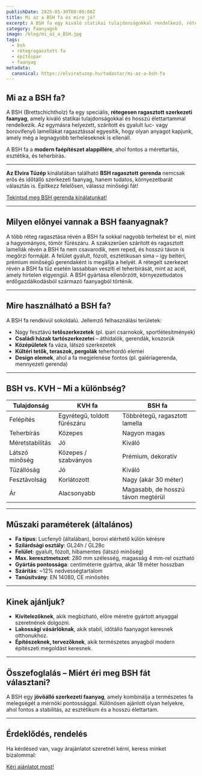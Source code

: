 ```yaml
---
publishDate: 2025-05-30T00:00:00Z
title: Mi az a BSH fa és mire jó?
excerpt: A BSH fa egy kiváló statikai tulajdonságokkal rendelkező, rétegragasztott faanyag, amely különösen alkalmas szerkezeti építkezésekhez. Ismerd meg előnyeit közérthetően.
category: Faanyagok
image: /blog/mi_az_a_BSH.jpg
tags:
  - bsh
  - rétegragasztott fa
  - építőipar
  - faanyag
metadata:
  canonical: https://elviratuzep.hu/tudastar/mi-az-a-bsh-fa
---
```



## Mi az a BSH fa?

A BSH (Brettschichtholz) fa egy speciális, **rétegesen ragasztott szerkezeti faanyag**, amely kiváló statikai tulajdonságokkal és hosszú élettartammal rendelkezik. Az egymásra helyezett, szárított és gyalult luc- vagy borovifenyő lamellákat ragasztással egyesítik, hogy olyan anyagot kapjunk, amely még a legnagyobb terheléseknek is ellenáll.

A BSH fa a **modern faépítészet alappillére**, ahol fontos a mérettartás, esztétika, és teherbírás.

---

**Az Elvira Tüzép** kínálatában található **BSH ragasztott gerenda** nemcsak erős és időtálló szerkezeti faanyag, hanem tudatos, környezetbarát választás is. Építkezz felelősen, válassz minőségi fát!

[Tekintsd meg BSH gerenda kínálatunkat!](https://elviratuzep.hu/termekek/bsh-ragasztott-gerenda)

---

## Milyen előnyei vannak a BSH faanyagnak?

<DListItem dt="Kiemelkedő statikai szilárdság">
  A több réteg ragasztása révén a BSH fa sokkal nagyobb terhelést bír el, mint a hagyományos, tömör fűrészáru.
</DListItem>

<DListItem dt="Kiváló mérettartás, vetemedésmentesség">
  A szakszerűen szárított és ragasztott lamellák révén a BSH fa nem csavarodik, nem reped, és hosszú távon is megőrzi formáját.
</DListItem>

<DListItem dt="Látszó szerkezeti elemként is tökéletes">
  A felület gyalult, fózolt, esztétikusan sima – így beltéri, prémium minőségű gerendaként is megállja a helyét.
</DListItem>

<DListItem dt="Kiváló tűzállóság">
  A rétegelt szerkezet révén a BSH fa tűz esetén lassabban veszíti el teherbírását, mint az acél, amely hirtelen elgyengül.
</DListItem>

<DListItem dt="Hosszú élettartam, fenntartható forrásból">
  A BSH gyártása ellenőrzött, környezettudatos erdőgazdálkodásból származó faanyagból történik.
</DListItem>

---

## Mire használható a BSH fa?

A BSH fa rendkívül sokoldalú. Jellemző felhasználási területek:

- Nagy fesztávú **tetőszerkezetek** (pl. ipari csarnokok, sportlétesítmények)
- **Családi házak tartószerkezetei** – áthidalók, gerendák, koszorúk
- **Középületek** fa váza, látszó szerkezetek
- **Kültéri tetők, teraszok, pergolák** teherhordó elemei
- **Design elemek**, ahol a fa megjelenése fontos (pl. galériagerenda, mennyezeti gerenda)

---

## BSH vs. KVH – Mi a különbség?

| Tulajdonság                 | KVH fa                                | BSH fa                                 |
|-----------------------------|----------------------------------------|----------------------------------------|
| Felépítés                   | Egyrétegű, toldott fűrészáru          | Többrétegű, ragasztott lamella         |
| Teherbírás                  | Közepes                               | Nagyon magas                           |
| Méretstabilitás             | Jó                                     | Kiváló                                 |
| Látszó minőség              | Közepes / szabványos                  | Prémium, dekoratív                     |
| Tűzállóság                  | Jó                                     | Kiváló                                 |
| Fesztávolság                | Korlátozott                           | Nagy (akár 30 méter)                   |
| Ár                          | Alacsonyabb                           | Magasabb, de hosszú távon megtérül     |

---

## Műszaki paraméterek (általános)

- **Fa típus**: Lucfenyő (általában), borovi elérhető külön kérésre
- **Szilárdsági osztály**: GL24h / GL28c
- **Felület**: gyalult, fózolt, hibamentes (látszó minőség)
- **Max. keresztmetszet**: 280 mm szélesség, magasság 4 mm-rel osztható
- **Gyártás pontossága**: centiméterre gyártva, akár 18 méter hosszban
- **Szárítás**: ~12% nedvességtartalom
- **Tanúsítvány**: EN 14080, CE minősítés

---

## Kinek ajánljuk?

- **Kivitelezőknek**, akik megbízható, előre méretre gyártott anyaggal szeretnének dolgozni.
- **Lakossági vásárlóknak**, akik stabil, időtálló faanyagot keresnek otthonukhoz.
- **Építészeknek, tervezőknek**, akik természetes anyagból modern építészeti megoldást keresnek.

---

## Összefoglalás – Miért éri meg BSH fát választani?

A BSH egy **jövőálló szerkezeti faanyag**, amely kombinálja a természetes fa melegségét a mérnöki pontossággal. Különösen ajánlott olyan helyekre, ahol fontos a stabilitás, az esztétikum és a hosszú élettartam.

---

## Érdeklődés, rendelés

Ha kérdésed van, vagy árajánlatot szeretnél kérni, keress minket bizalommal:

[Kérj ajánlatot most!](/ajanlat)





